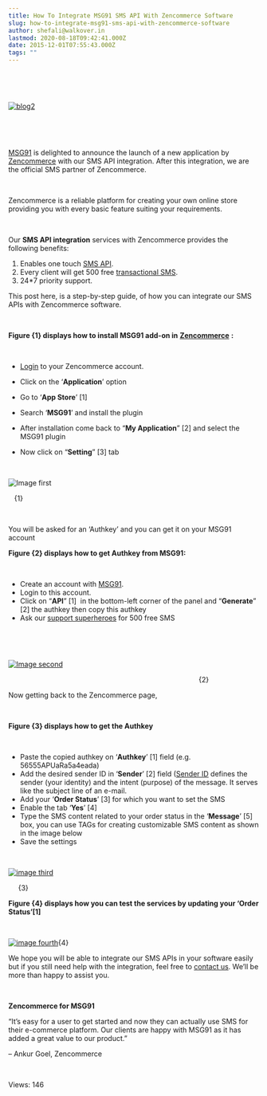 ```yaml
---
title: How To Integrate MSG91 SMS API With Zencommerce Software
slug: how-to-integrate-msg91-sms-api-with-zencommerce-software
author: shefali@walkover.in
lastmod: 2020-08-18T09:42:41.000Z
date: 2015-12-01T07:55:43.000Z
tags: ""
---
```


 


 


[![blog2](https://images-msg91.s3.ap-south-1.amazonaws.com/content/images/wordpress/2015/12/blog2.jpg)](https://images-msg91.s3.ap-south-1.amazonaws.com/content/images/wordpress/blog2.jpg)


 


 


[MSG91](https://msg91.com/) is delighted to announce the launch of a new application by [Zencommerce](https://zencommerce.in/) with our SMS API integration. After this integration, we are the official SMS partner of Zencommerce. 


 


Zencommerce is a reliable platform for creating your own online store providing you with every basic feature suiting your requirements. 


 


Our **SMS API integration** services with Zencommerce provides the following benefits:


1. Enables one touch [SMS API](https://msg91.com/sms-for-developers "SMS API for developers").
2. Every client will get 500 free [transactional SMS](https://msg91.com/sms "transactional SMS").
3. 24\*7 priority support.


This post here, is a step-by-step guide, of how you can integrate our SMS APIs with Zencommerce software.


 


**Figure {1} displays how to install MSG91 add-on in** [**Zencommerce**](https://zencommerce.in/) **:**


 


* [Login](https://whmcs.zencommerce.in/clientarea.php) to your Zencommerce account.


* Click on the ‘**Application**’ option
* Go to ‘**App Store**’ [1]
* Search ‘**MSG91**’ and install the plugin
* After installation come back to “**My Application**” [2] and select the MSG91 plugin
* Now click on “**Setting**” [3] tab


 


![Image first](https://images-msg91.s3.ap-south-1.amazonaws.com/content/images/wordpress/2015/11/Image-first.png)  

   {1}


 


You will be asked for an ‘Authkey’ and you can get it on your MSG91 account 


**Figure {2} displays how to get Authkey from MSG91:**


 


* Create an account with [MSG91](https://msg91.com/signup).
* Login to this account.
* Click on “**API**” [1]  in the bottom-left corner of the panel and “**Generate**” [2] the authkey then copy this authkey
* Ask our [support superheroes](https://msg91.com/contact) for 500 free SMS


 


 


[![Image second](https://images-msg91.s3.ap-south-1.amazonaws.com/content/images/wordpress/2015/11/Image-second.png)](https://images-msg91.s3.ap-south-1.amazonaws.com/content/images/wordpress/Image-second.png)


                                                                                                 {2}


Now getting back to the Zencommerce page, 


 


**Figure {3} displays how to get the Authkey**


 


* Paste the copied authkey on ‘**Authkey**’ [1] field (e.g. 56555APUaRa5a4eada)
* Add the desired sender ID in ‘**Sender**’ [2] field ([Sender ID](http://help.msg91.com/article/40-what-is-sender-id) defines the sender (your identity) and the intent (purpose) of the message. It serves like the subject line of an e-mail.
* Add your ‘**Order Status**’ [3] for which you want to set the SMS
* Enable the tab ‘**Yes**’ [4]
* Type the SMS content related to your order status in the ‘**Message**’ [5] box, you can use TAGs for creating customizable SMS content as shown in the image below
* Save the settings


 


[![image third](https://images-msg91.s3.ap-south-1.amazonaws.com/content/images/wordpress/2015/11/image-third.png)](https://images-msg91.s3.ap-south-1.amazonaws.com/content/images/wordpress/image-third.png)


      {3}


**Figure {4} displays how you can test the services by updating your ‘Order Status’[1]**


 


[![image fourth](https://images-msg91.s3.ap-south-1.amazonaws.com/content/images/wordpress/2015/11/image-fourth.png)](https://images-msg91.s3.ap-south-1.amazonaws.com/content/images/wordpress/image-fourth.png){4}


We hope you will be able to integrate our SMS APIs in your software easily but if you still need help with the integration, feel free to [contact us](https://msg91.com/contact). We’ll be more than happy to assist you.


 


**Zencommerce for MSG91**


“It’s easy for a user to get started and now they can actually use SMS for their e-commerce platform. Our clients are happy with MSG91 as it has added a great value to our product.”


– Ankur Goel, Zencommerce


 


 Views: 146


